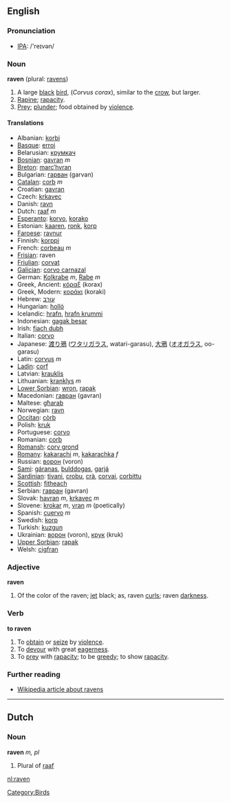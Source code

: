 ==English==
=== Pronunciation ===
*[[w:IPA|IPA]]: /'reɪvən/

=== Noun ===
'''raven''' (plural: [[ravens]])

#A large [[black]] [[bird]], (''Corvus corax''), similar to the [[crow]], but larger.
#[[Rapine]]; [[rapacity]].
#[[Prey]]; [[plunder]]; food obtained by [[violence]].

==== Translations ====
*Albanian: [[korbi]]
*[[Basque]]: [[erroi]]
*Belarusian: [[крумкач]]
*[[Bosnian]]: [[gavran]] ''m''
*[[Breton]]: [[marc’hvran]]
*Bulgarian: [[гарван]] (garvan)
*[[Catalan]]: [[corb]] ''m''
*Croatian: [[gavran]]
*Czech: [[krkavec]]
*Danish: [[ravn]]
*Dutch: [[raaf]] ''m''
*[[Esperanto]]: [[korvo]], [[korako]]
*Estonian: [[kaaren]], [[ronk]], [[korp]]
*[[Faroese]]: [[ravnur]]
*Finnish: [[korppi]]
*French: [[corbeau]] ''m''
*[[Frisian]]: raven
*[[Friulian]]: [[corvat]]
*[[Galician]]: [[corvo carnazal]]
*German: [[Kolkrabe]] ''m'', [[Rabe]] ''m''
*Greek, Ancient: [[κόραξ]] (korax)
*Greek, Modern: [[κοράκι]] (koraki)
*Hebrew: [[עורב]]
*Hungarian: [[holló]]
*Icelandic: [[hrafn]], [[hrafn krummi]]
*Indonesian: [[gagak besar]]
*Irish: [[fiach dubh]]
*Italian: [[corvo]]
*Japanese: [[渡り鴉]] ([[ワタリガラス]], watari-garasu), [[大鴉]] ([[オオガラス]], oo-garasu)
*Latin: [[corvus]] ''m''
*[[Ladin]]: [[corf]]
*Latvian: [[krauklis]]
*Lithuanian: [[kranklys]] ''m''
*[[Lower Sorbian]]: [[wron]], [[rapak]]
*Macedonian: [[гавран]] (gavran)
*Maltese: [[għarab]]
*Norwegian: [[ravn]]
*[[Occitan]]: [[còrb]]
*Polish: [[kruk]]
*Portuguese: [[corvo]]
*Romanian: [[corb]]
*[[Romansh]]: [[corv grond]]
*[[Romany]]: [[kakarachi]] ''m'', [[kakarachka]] ''f''
*Russian: [[ворон]] (voron)
*[[Sami]]: [[gáranas]], [[bulddogas]], [[garjá]]
*[[Sardinian]]: [[tivani]], [[crobu]], [[crà]], [[corvai]], [[corbittu]]
*[[Scottish]]: [[fitheach]]
*Serbian: [[гавран]] (gavran)
*Slovak: [[havran#Slovak|havran]] ''m'', [[krkavec]] ''m''
*Slovene: [[krokar]] ''m'', [[vran]] ''m'' (poetically)
*Spanish: [[cuervo]] ''m''
*Swedish: [[korp]]
*Turkish: [[kuzgun]]
*Ukrainian: [[ворон]] (voron), [[крук]] (kruk)
*[[Upper Sorbian]]: [[rapak]]
*Welsh: [[cigfran]]

=== Adjective ===
'''raven'''

#Of the color of the raven; [[jet]] black; as, raven [[curl]]s; raven [[darkness]].

=== Verb ===
'''to raven'''

#To [[obtain]] or [[seize]] by [[violence]].
#To [[devour]] with great [[eagerness]].
#To [[prey]] with [[rapacity]]; to be [[greedy]]; to show [[rapacity]].

===Further reading===
*[[w:raven|Wikipedia article about ravens]]

----

==Dutch==

=== Noun ===
'''raven''' ''m, pl''

#Plural of [[raaf]]

[[Category:Birds]]

[[nl:raven]]